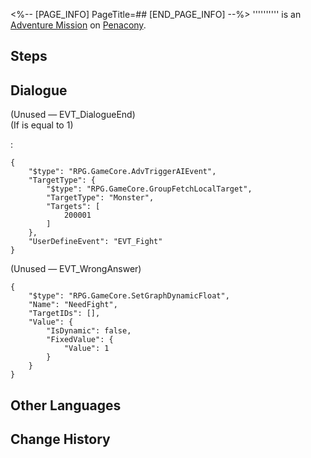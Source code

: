 <%-- [PAGE_INFO]
PageTitle=##
[END_PAGE_INFO] --%>
{{Stub|Dialogue.}}
{{Mission Infobox
|id            = 4340170
|title         = 
|image         = <!--Mission .png-->
|type          = Adventure
|event_name    = 
|chapter       = 
|requirements  = [[Trailblaze Continuance]] ''[[Battles Without Ninja and Humanity]]'' completed
|summary       = <!--official mission summary from Fate's Atlas-->
|characters    = Trailblazer
|startLocation = [[Penacony]] - [[Penacony Paperfold University College]]
|world         = Penacony
|area          = Penacony Paperfold University College
|prev          = 
|next          = 
|rewards       = Stellar Jade*20; Clock Credits*120
}}
'''''''''' is an [[Adventure Mission]] on [[Penacony]].

==Steps==


<!--
==Gameplay Notes==

--><!--
==Trial Character==

-->
==Dialogue==
{{Stub Dialogue}}

;(Unused &mdash; EVT_DialogueEnd)
;(If {{F|NeedFight}} is equal to 1)
::<!--0.8-second delay-->
:<pre>{
	"$type": "RPG.GameCore.AdvTriggerAIEvent",
	"TargetType": {
		"$type": "RPG.GameCore.GroupFetchLocalTarget",
		"TargetType": "Monster",
		"Targets": [
			200001
		]
	},
	"UserDefineEvent": "EVT_Fight"
}</pre>

;(Unused &mdash; EVT_WrongAnswer)
<pre>{
	"$type": "RPG.GameCore.SetGraphDynamicFloat",
	"Name": "NeedFight",
	"TargetIDs": [],
	"Value": {
		"IsDynamic": false,
		"FixedValue": {
			"Value": 1
		}
	}
}</pre>
{{Dialogue End}}

==Other Languages==
{{Other Languages
|en   = 
|zhs  = 
|zht  = 
|ja   = 
|ko   = 
|es   = 
|fr   = 
|ru   = 
|th   = 
|vi   = 
|de   = 
|id   = 
|pt   = 
}}

==Change History==
{{Change History|2.6}}
